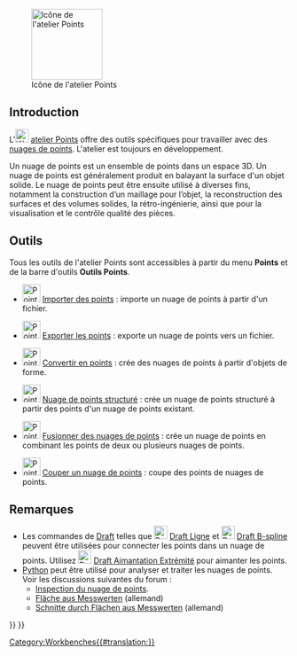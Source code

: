 <languages/>

{{Docnav/fr
|[[PartDesign_Workbench/fr|Atelier PartDesign]]
|[[Reverse_Engineering_Workbench/fr|Atelier Reverse Engineering]]
|IconL=Workbench_PartDesign.svg
|IconR=Workbench_Reverse_Engineering.svg
}}

[[Image:Workbench_Points.svg|thumb|128px|Icône de l'atelier Points]]

{{TOCright}}

==Introduction==

L'[[Image:Workbench_Points.svg|24px]] [[Points_Workbench/fr|atelier Points]]  offre des outils spécifiques pour travailler avec des [https://fr.wikipedia.org/wiki/Nuage_de_points_(g%C3%A9om%C3%A9trie) nuages de points]. L'atelier est toujours en développement.

Un nuage de points est un ensemble de points dans un espace 3D. Un nuage de points est généralement produit en balayant la surface d'un objet solide. Le nuage de points peut être ensuite utilisé à diverses fins, notamment la construction d’un maillage pour l’objet, la reconstruction des surfaces et des volumes solides, la rétro-ingénierie, ainsi que pour la visualisation et le contrôle qualité des pièces.

<span id="Tools"></span>
==Outils==

Tous les outils de l'atelier Points sont accessibles à partir du menu '''Points''' et de la barre d'outils '''Outils Points'''.

* [[Image:Points_Import.svg|32px]] [[Points_Import/fr|Importer des points]] : importe un nuage de points à partir d'un fichier.

* [[Image:Points_Export.svg|32px]] [[Points_Export/fr|Exporter les points]] : exporte un nuage de points vers un fichier.

* [[Image:Points_Convert.svg|32px]] [[Points_Convert/fr|Convertir en points]] : crée des nuages de points à partir d'objets de forme.

* [[Image:Points_Structure.svg|32px]] [[Points_Structure/fr|Nuage de points structuré]] : crée un nuage de points structuré à partir des points d'un nuage de points existant.

* [[Image:Points_Merge.svg|32px]] [[Points_Merge/fr|Fusionner des nuages de points]] : crée un nuage de points en combinant les points de deux ou plusieurs nuages de points.

* [[Image:Points_PolyCut.svg|32px]] [[Points_PolyCut/fr|Couper un nuage de points]] : coupe des points de nuages de points.

<span id="Notes"></span>
==Remarques==

* Les commandes de [[Draft_Workbench/fr|Draft]] telles que [[Image:Draft_Line.svg|24px]] [[Draft_Line/fr|Draft Ligne]] et [[Image:Draft_BSpline.svg|24px]] [[Draft_BSpline/fr|Draft B-spline]] peuvent être utilisées pour connecter les points dans un nuage de points. Utilisez [[Image:Draft_Snap_Endpoint.svg|24px]] [[Draft_Snap_Endpoint/fr|Draft Aimantation Extrémité]] pour aimanter les points.
*[[Python/fr|Python]] peut être utilisé pour analyser et traiter les nuages de points. Voir les discussions suivantes du forum :
** [https://forum.freecad.org/viewtopic.php?f=3&t=16098 Inspection du nuage de points].
** [https://forum.freecad.org/viewtopic.php?f=13&t=15988 Fläche aus Messwerten] (allemand)
** [https://forum.freecad.org/viewtopic.php?f=13&t=16103 Schnitte durch Flächen aus Messwerten] (allemand)


{{Docnav/fr
|[[PartDesign_Workbench/fr|Atelier PartDesign]]
|[[Reverse_Engineering_Workbench/fr|Atelier Reverse Engineering]]
|IconL=Workbench_PartDesign.svg
|IconR=Workbench_Reverse_Engineering.svg
}}

{{Points Tools navi{{#translation:}}}}
{{Userdocnavi{{#translation:}}}}
[[Category:Workbenches{{#translation:}}]]